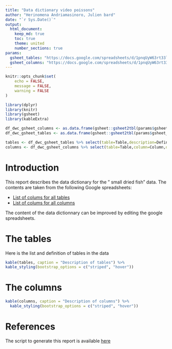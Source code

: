 ```yaml
---
title: "Data dictionary video poissons"
author: "Herinomena Andriamasinoro, Julien bard"
date: "`r Sys.Date()`"
output: 
  html_document:
    keep_md: true
    toc: true
    theme: united
    number_sections: true
params: 
  gsheet_tables: "https://docs.google.com/spreadsheets/d/1pnqUyW63rt33lI5vy4CSSU71zEnrVyJ0fAau1HfzR8g/edit#gid=1131747976"
  gsheet_columns: "https://docs.google.com/spreadsheets/d/1pnqUyW63rt33lI5vy4CSSU71zEnrVyJ0fAau1HfzR8g/edit?usp=sharing"
---
```


```r
knitr::opts_chunk$set(
	echo = FALSE,
	message = FALSE,
	warning = FALSE
)
```

```r
library(dplyr)
library(knitr)
library(gsheet)
library(kableExtra)
```


```r
df_dwc_gsheet_columns <- as.data.frame(gsheet::gsheet2tbl(params$gsheet_columns))
df_dwc_gsheet_tables <- as.data.frame(gsheet::gsheet2tbl(params$gsheet_tables))

tables <- df_dwc_gsheet_tables %>% select(table=Table,description=Definition)
columns <- df_dwc_gsheet_columns %>% select(table=Table,column=Column,description=Definition)
```

# Introduction

This report describes the data dictionary for the
" small dried fish" data. The contents are taken from the following Google spreadsheets:

* [List of colums for all tables](`r params$gsheet_tables`)
* [List of colums for all columns](`r params$gsheet_columns`)

The content of the data dictionnary can be improved by editing the google spreadsheets.



# The tables

Here is the list and definition of tables in the data

```r
kable(tables, caption = "Description of tables") %>%
kable_styling(bootstrap_options = c("striped", "hover"))
```

# The columns


```r
kable(columns, caption = "Description of columns") %>%
  kable_styling(bootstrap_options = c("striped", "hover"))
```

# References

The script to generate this report is available [here](https://github.com/juldebar/MIKAROKA/blob/main/Rmd/Data_dictionary_video_poissons.Rmd)

